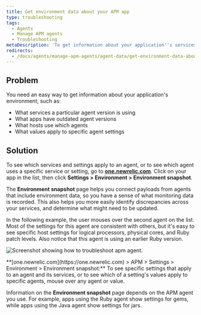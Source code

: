 ```yaml
---
title: Get environment data about your APM app
type: troubleshooting
tags:
  - Agents
  - Manage APM agents
  - Troubleshooting
metaDescription: 'To get information about your application''s services, agent versions, and other settings, use New Relic APM''s Environment snapshot page.'
redirects:
  - /docs/agents/manage-apm-agents/agent-data/get-environment-data-about-your-apm-app
---
```


## Problem

You need an easy way to get information about your application's environment, such as:

* What services a particular agent version is using
* What apps have outdated agent versions
* What hosts use which agents
* What values apply to specific agent settings

## Solution

To see which services and settings apply to an agent, or to see which agent uses a specific service or setting, go to **[one.newrelic.com](https://one.newrelic.com)**. Click on your app in the list, then click **Settings > Environment > Environment snapshot**.

The **Environment snapshot** page helps you connect payloads from agents that include environment data, so you have a sense of what monitoring data is recorded. This also helps you more easily identify discrepancies across your services, and determine what might need to be updated.

In the following example, the user mouses over the second agent on the list. Most of the settings for this agent are consistent with others, but it's easy to see specific host settings for logical processors, physical cores, and Ruby patch levels. Also notice that this agent is using an earlier Ruby version.

![Screenshot showing how to troubleshoot apm agent.](/images/troubleshooting-apm-environment.png "troubleshooting-apm-environment.png")

<figcaption>
  **[one.newrelic.com](https://one.newrelic.com) > APM > Settings > Environment > Environment snapshot:** To see specific settings that apply to an agent and its services, or to see which of a setting's values apply to specific agents, mouse over any agent or value.
</figcaption>

Information on the **Environment snapshot** page depends on the APM agent you use. For example, apps using the Ruby agent show settings for gems, while apps using the Java agent show settings for jars.
